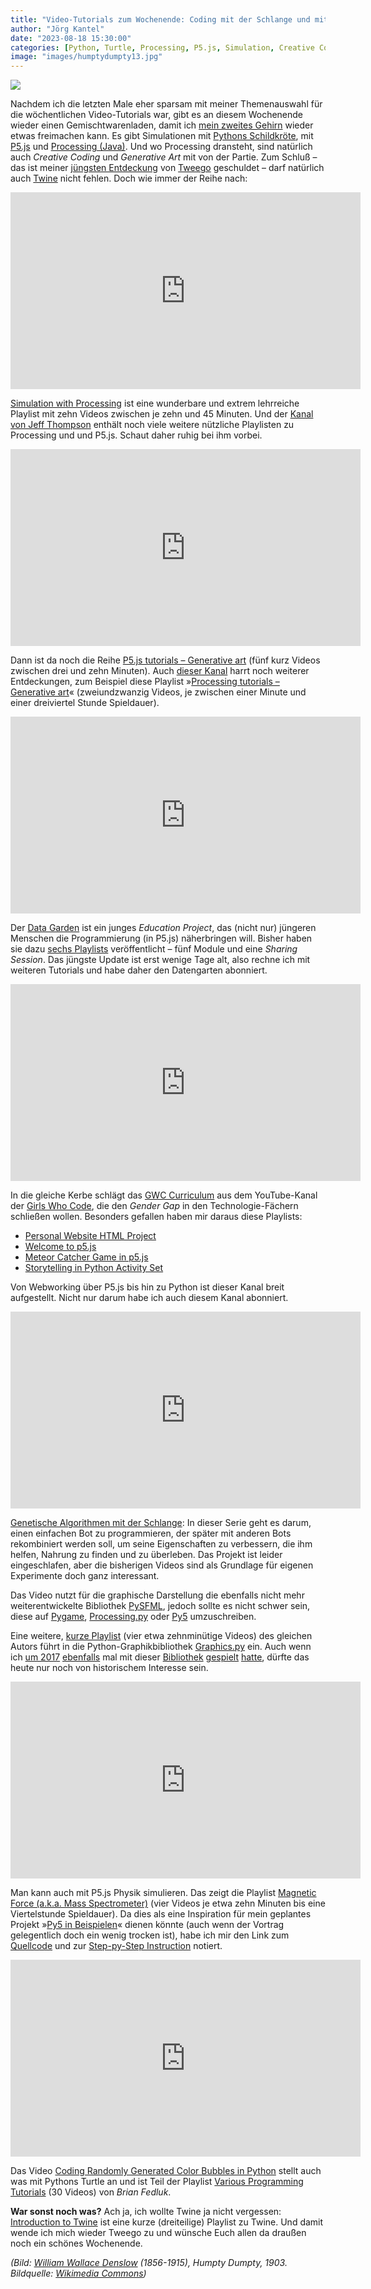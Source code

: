 ```yaml
---
title: "Video-Tutorials zum Wochenende: Coding mit der Schlange und mit P5.js"
author: "Jörg Kantel"
date: "2023-08-18 15:30:00"
categories: [Python, Turtle, Processing, P5.js, Simulation, Creative Coding, Twine]
image: "images/humptydumpty13.jpg"
---
```


[![](images/humptydumpty13-b.jpg)](https://upload.wikimedia.org/wikipedia/commons/b/b1/Denslow%27s_Humpty_Dumpty_pg_13.jpg)

Nachdem ich die letzten Male eher sparsam mit meiner Themenauswahl für die wöchentlichen Video-Tutorials war, gibt es an diesem Wochenende wieder einen Gemischtwarenladen, damit ich [mein zweites Gehirn](http://cognitiones.kantel-chaos-team.de/webworking/auszeichnungssprachen/logseq.html) wieder etwas freimachen kann. Es gibt Simulationen mit [Pythons Schildkröte](http://cognitiones.kantel-chaos-team.de/programmierung/python/turtlepython.html), mit [P5.js](http://cognitiones.kantel-chaos-team.de/programmierung/creativecoding/processing/p5js.html) und [Processing (Java)](http://cognitiones.kantel-chaos-team.de/programmierung/creativecoding/processing/processing.html). Und wo Processing dransteht, sind natürlich auch *Creative Coding* und *Generative Art* mit von der Partie. Zum Schluß -- das ist meiner [jüngsten Entdeckung](https://kantel.github.io/posts/2023081701_tweego_first_steps/) von [Tweego](http://cognitiones.kantel-chaos-team.de/multimedia/spieleprogrammierung/tweego.html) geschuldet -- darf natürlich auch [Twine](http://cognitiones.kantel-chaos-team.de/multimedia/spieleprogrammierung/twine2.html) nicht fehlen. Doch wie immer der Reihe nach:

<iframe width="560" height="315" src="https://www.youtube.com/embed/L7z3vv75jdI" title="YouTube video player" frameborder="0" allow="accelerometer; autoplay; clipboard-write; encrypted-media; gyroscope; picture-in-picture; web-share" allowfullscreen></iframe>

[Simulation with Processing](https://www.youtube.com/playlist?list=PLsGCUnpinsDnfiHYpasqrFC5VNzqnXFeh) ist eine wunderbare und extrem lehrreiche Playlist mit zehn Videos zwischen je zehn und 45 Minuten. Und der [Kanal von Jeff Thompson](https://www.youtube.com/@jeffkthompson) enthält noch viele weitere nützliche Playlisten zu Processing und und P5.js. Schaut daher ruhig bei ihm vorbei.

<iframe width="560" height="315" src="https://www.youtube.com/embed/RxE5GBxvVM8" title="YouTube video player" frameborder="0" allow="accelerometer; autoplay; clipboard-write; encrypted-media; gyroscope; picture-in-picture; web-share" allowfullscreen></iframe>

Dann ist da noch die Reihe [P5.js tutorials – Generative art](https://www.youtube.com/playlist?list=PL5Y9p1EK4LbRyYSt_xt2oFY3Z8yCfKJNK) (fünf kurz Videos zwischen drei und zehn Minuten). Auch [dieser Kanal](https://www.youtube.com/@hbyhadeel) harrt noch weiterer Entdeckungen, zum Beispiel diese Playlist »[Processing tutorials – Generative art](https://www.youtube.com/playlist?list=PL5Y9p1EK4LbSumwbRpTDAmGhW17CNHN2f)« (zweiundzwanzig Videos, je zwischen einer Minute und einer dreiviertel Stunde Spieldauer).

<iframe width="560" height="315" src="https://www.youtube.com/embed/mO4aKYNRuws" title="YouTube video player" frameborder="0" allow="accelerometer; autoplay; clipboard-write; encrypted-media; gyroscope; picture-in-picture; web-share" allowfullscreen></iframe>

Der [Data Garden](https://www.youtube.com/@datagardenproject) ist ein junges *Education Project*, das (nicht nur) jüngeren Menschen die Programmierung (in P5.js) näherbringen will. Bisher haben sie dazu [sechs Playlists](https://www.youtube.com/@datagardenproject/playlists?view=1&sort=dd&shelf_id=0) veröffentlicht – fünf Module und eine *Sharing Session*. Das jüngste Update ist erst wenige Tage alt, also rechne ich mit weiteren Tutorials und habe daher den Datengarten abonniert.

<iframe width="560" height="315" src="https://www.youtube.com/embed/XZTRJdzlD-M" title="YouTube video player" frameborder="0" allow="accelerometer; autoplay; clipboard-write; encrypted-media; gyroscope; picture-in-picture; web-share" allowfullscreen></iframe>

In die gleiche Kerbe schlägt das [GWC Curriculum](https://www.youtube.com/@gwccurriculum1640) aus dem YouTube-Kanal der [Girls Who Code](https://girlswhocode.com/), die den *Gender Gap* in den Technologie-Fächern schließen wollen. Besonders gefallen haben mir daraus diese Playlists:

- [Personal Website HTML Project](https://www.youtube.com/playlist?list=PLxuXeImzB_r3STAftmyESUUFQtbd5-Osi)
- [Welcome to p5.js](https://www.youtube.com/playlist?list=PLxuXeImzB_r0_4f9iF3kTMSDCCIr06iQO)
- [Meteor Catcher Game in p5.js](https://www.youtube.com/playlist?list=PLxuXeImzB_r0WKEWpWFPDVI0p3zx9BKQm)
- [Storytelling in Python Activity Set](https://www.youtube.com/playlist?list=PLxuXeImzB_r2VJ686txtjgxxB8T6Ti1fT)

Von Webworking über P5.js bis hin zu Python ist dieser Kanal breit aufgestellt. Nicht nur darum habe ich auch diesem Kanal abonniert.

<iframe width="560" height="315" src="https://www.youtube.com/embed/iaOKlximufY" title="YouTube video player" frameborder="0" allow="accelerometer; autoplay; clipboard-write; encrypted-media; gyroscope; picture-in-picture; web-share" allowfullscreen></iframe>

[Genetische Algorithmen mit der Schlange](https://www.youtube.com/playlist?list=PLmzkEJ1Zz_uZN89BdPwr9qQ06jqsm6UY6): In dieser Serie geht es darum, einen einfachen Bot zu programmieren, der später mit anderen Bots rekombiniert werden soll, um seine Eigenschaften zu verbessern, die ihm helfen, Nahrung zu finden und zu überleben. Das Projekt ist leider eingeschlafen, aber die bisherigen Videos sind als Grundlage für eigenen Experimente doch ganz interessant.

Das Video nutzt für die graphische Darstellung die ebenfalls nicht mehr weiterentwickelte Bibliothek [PySFML](https://github.com/intjelic/python-sfml), jedoch sollte es nicht schwer sein, diese auf [Pygame](http://cognitiones.kantel-chaos-team.de/multimedia/spieleprogrammierung/pygame.html), [Processing.py](http://cognitiones.kantel-chaos-team.de/programmierung/creativecoding/processing/processingpy.html) oder [Py5](http://cognitiones.kantel-chaos-team.de/programmierung/creativecoding/processing/py5.html) umzuschreiben.

Eine weitere, [kurze Playlist](https://www.youtube.com/playlist?list=PLmzkEJ1Zz_uZ5nvTOLaGHfinCzEVEVBlz) (vier etwa zehnminütige Videos) des gleichen Autors führt in die Python-Graphikbibliothek [Graphics.py](http://cognitiones.kantel-chaos-team.de/programmierung/python/graphicspy.html) ein. Auch wenn ich [um 2017](http://blog.schockwellenreiter.de/2017/11/2017111101.html) [ebenfalls](http://blog.schockwellenreiter.de/2017/11/2017111302.html) mal mit dieser [Bibliothek](http://blog.schockwellenreiter.de/2020/04/2020041101.html) [gespielt](http://blog.schockwellenreiter.de/2017/11/2017111404.html) [hatte](http://blog.schockwellenreiter.de/2017/11/2017112601.html), dürfte das heute nur noch von historischem Interesse sein.

<iframe width="560" height="315" src="https://www.youtube.com/embed/6IF8V7FTaPs" title="YouTube video player" frameborder="0" allow="accelerometer; autoplay; clipboard-write; encrypted-media; gyroscope; picture-in-picture; web-share" allowfullscreen></iframe>

Man kann auch mit P5.js Physik simulieren. Das zeigt die Playlist [Magnetic Force (a.k.a. Mass Spectrometer)](https://www.youtube.com/playlist?list=PLISRe8GegO8ShKCTLUQp2mcF2CQEnlr1M) (vier Videos je etwa zehn Minuten bis eine Viertelstunde Spieldauer). Da dies als eine Inspiration für mein geplantes Projekt »[Py5 in Beispielen](https://kantel.github.io/posts/2023081402_plaene_schmieden/)« dienen könnte (auch wenn der Vortrag gelegentlich doch ein wenig trocken ist), habe ich mir den Link zum [Quellcode](https://editor.p5js.org/ChrisOrban/sketches/HJ1UdD9yM) und zur [Step-py-Step Instruction](https://www.asc.ohio-state.edu/orban.14/physics_coding/bfield.html) notiert.

<iframe width="560" height="315" src="https://www.youtube.com/embed/5zpQXlaIA5s" title="YouTube video player" frameborder="0" allow="accelerometer; autoplay; clipboard-write; encrypted-media; gyroscope; picture-in-picture; web-share" allowfullscreen></iframe>

Das Video [Coding Randomly Generated Color Bubbles in Python](https://www.youtube.com/watch?v=5zpQXlaIA5s) stellt auch was mit Pythons Turtle an und ist Teil der Playlist [Various Programming Tutorials](https://www.youtube.com/playlist?list=PL7idXwkT0hgrM5syH_X22sd8yA-a_Tjsf) (30 Videos) von *Brian Fedluk*.

**War sonst noch was?** Ach ja, ich wollte Twine ja nicht vergessen: [Introduction to Twine](https://www.youtube.com/playlist?list=PLHPiz_8klh0zT-0vpoK6MYF5bQ3MCmRNS) ist eine kurze (dreiteilige) Playlist zu Twine. Und damit wende ich mich wieder Tweego zu und wünsche Euch allen da draußen noch ein schönes Wochenende.

*(Bild: [William Wallace Denslow](https://en.wikipedia.org/wiki/W._W._Denslow) (1856-1915), Humpty Dumpty, 1903. Bildquelle: [Wikimedia Commons](https://commons.wikimedia.org/wiki/File:Denslow%27s_Humpty_Dumpty_pg_13.jpg))*
